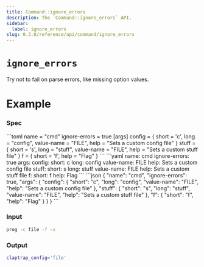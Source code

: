 ```yaml
---
title: Command::ignore_errors
description: The `Command::ignore_errors` API.
sidebar:
  label: ignore_errors
slug: 0.3.0/reference/api/command/ignore_errors
---
```



# `ignore_errors` <LinkButton href="https://docs.rs/clap/latest/clap/struct.Command.html#method.ignore_errors" icon="open-book" variant="minimal" />

<Badge text="since 0.1.0" size="small" />

Try not to fail on parse errors, like missing option values.

# Example

### Spec

<Tabs syncKey="format">
  <TabItem label="TOML">
    ```toml
    name = "cmd"
    ignore-errors = true
    [args]
    config = { short = 'c', long = "config", value-name = "FILE", help = "Sets a custom config file" }
    stuff = { short = 's', long = "stuff", value-name = "FILE", help = "Sets a custom stuff file" }
    f = { short = 'f', help = "Flag" }
    ```
  </TabItem>

  <TabItem label="YAML">
    ```yaml
    name: cmd
    ignore-errors: true
    args:
      config:
        short: c
        long: config
        value-name: FILE
        help: Sets a custom config file
      stuff:
        short: s
        long: stuff
        value-name: FILE
        help: Sets a custom stuff file
      f:
        short: f
        help: Flag
    ```
  </TabItem>

  <TabItem label="JSON">
    ```json
    {
      "name": "cmd",
      "ignore-errors": true,
      "args": {
        "config": {
          "short": "c",
          "long": "config",
          "value-name": "FILE",
          "help": "Sets a custom config file"
        },
        "stuff": {
          "short": "s",
          "long": "stuff",
          "value-name": "FILE",
          "help": "Sets a custom stuff file"
        },
        "f": {
          "short": "f",
          "help": "Flag"
        }
      }
    }
    ```
  </TabItem>
</Tabs>

### Input

```bash
prog -c file -f -x
```

### Output

```bash
claptrap_config='file'
```
